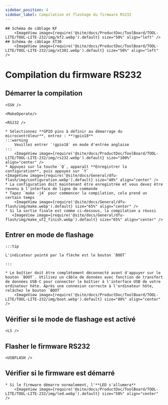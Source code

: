 ```yaml
---
sidebar_position: 4
sidebar_label: Compilation et flashage du firmware RS232
---
```




    ## Schéma de câblage KF
        <ImageView image={require('@site/docs/ProductDoc/ToolBoard/TOOL-LITE/TOOL-LITE-232/img/kf2.webp').default} size="50%" align="left" />
    ## Schéma de câblage XT30
        <ImageView image={require('@site/docs/ProductDoc/ToolBoard/TOOL-LITE/TOOL-LITE-232/img/xt301.webp').default} size="50%" align="left" /> 
# Compilation du firmware RS232

## Démarrer la compilation

    <SSH />

    <MakeOperate/>

    <RS232 />

    * Sélectionnez **GPIO pins à définir au démarrage du microcontrôleur**, entrez : **!gpio18**
    :::warning
        Veuillez entrer `!gpio18` en mode d'entrée anglaise
    :::
        <ImageView image={require('@site/docs/ProductDoc/ToolBoard/TOOL-LITE/TOOL-LITE-232/img/rs232.webp').default} size="100%" align="center" />
    * Appuyez sur la touche `Q`, apparaît **Enregistrer la configuration**, puis appuyez sur `Y`
    <ImageView image={require('@site/docs/General/dfu-flash/img/configuration.webp').default} size="40%" align="center" />
    * La configuration doit maintenant être enregistrée et vous devez être revenu à l'interface de ligne de commande
    * Tapez `make -j4` pour commencer la compilation, cela prend un certain temps
        <ImageView image={require('@site/docs/General/dfu-flash/img/make.webp').default} size="65%" align="center" />
    * Si la sortie finale est comme ci-dessous, la compilation a réussi
       <ImageView image={require('@site/docs/General/dfu-flash/img/make_uf2_finish.webp').default} size="65%" align="center" />




## Entrer en mode de flashage

    :::tip

    L'indicateur pointé par la flèche est le bouton `BOOT`

    :::

    * Le boîtier doit être complètement déconnecté avant d'appuyer sur le bouton `BOOT`. Utilisez un câble de données avec fonction de transfert de données USB-C pour connecter le boîtier à l'interface USB de votre ordinateur hôte. Après une connexion correcte à l'ordinateur hôte, relâchez le bouton `BOOT`
        <ImageView image={require('@site/docs/ProductDoc/ToolBoard/TOOL-LITE/TOOL-LITE-232/img/boot.webp').default} size="80%" align="center" />

## Vérifier si le mode de flashage est activé

    <LS />


## Flasher le firmware RS232 
    
    <USBFLASH />
    


## Vérifier si le firmware est démarré

    * Si le firmware démarre normalement, l'**LED s'allumera**
        <ImageView image={require('@site/docs/ProductDoc/ToolBoard/TOOL-LITE/TOOL-LITE-232/img/led.webp').default} size="50%" align="center" />
